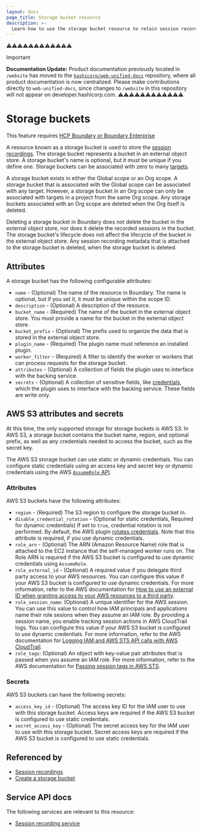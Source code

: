 ```yaml
---
layout: docs
page_title: Storage bucket resource
description: >-
  Learn how to use the storage bucket resource to retain session recordings for compliance. Understand storage bucket attributes and how scopes affect storage.
---
```


⚠️⚠️⚠️⚠️⚠️⚠️⚠️⚠️⚠️⚠️⚠️⚠️
> [!IMPORTANT]  
> **Documentation Update:** Product documentation previously located in `/website` has moved to the [`hashicorp/web-unified-docs`](https://github.com/hashicorp/web-unified-docs) repository, where all product documentation is now centralized. Please make contributions directly to `web-unified-docs`, since changes to `/website` in this repository will not appear on developer.hashicorp.com.
⚠️⚠️⚠️⚠️⚠️⚠️⚠️⚠️⚠️⚠️⚠️⚠️

# Storage buckets

<EnterpriseAlert product="boundary">This feature requires <a href="https://www.hashicorp.com/products/boundary">HCP Boundary or Boundary Enterprise</a></EnterpriseAlert>

A resource known as a storage bucket is used to store the [session recordings][].
The storage bucket represents a bucket in an external object store.
A storage bucket's name is optional, but it must be unique if you define one.
Storage buckets can be associated with zero to many [targets][].

A storage bucket exists in either the Global scope or an Org scope.
A storage bucket that is associated with the Global scope can be associated with any target.
However, a storage bucket in an Org scope can only be associated with targets in a project from the same Org scope.
Any storage buckets associated with an Org scope are deleted when the Org itself is deleted.

Deleting a storage bucket in Boundary does not delete the bucket in the external object store, nor does it delete the recorded sessions in the bucket.
The storage bucket's lifecycle does not affect the lifecycle of the bucket in the external object store.
Any session recording metadata that is attached to the storage bucket is deleted, when the storage bucket is deleted.

## Attributes

A storage bucket has the following configurable attributes:

- `name` - (Optional) The name of the resource in Boundary.
The name is optional, but if you set it, it must be unique within the scope ID.
- `description` - (Optional) A description of the resource.
- `bucket_name` - (Required) The name of the bucket in the external object store.
You must provide a name for the bucket in the external object store.
- `bucket_prefix` - (Optional) The prefix used to organize the data that is stored in the external object store.
- `plugin_name` - (Required) The plugin name must reference an installed plugin.
- `worker_filter` - (Required) A filter to identify the worker or workers that can process requests for the storage bucket.
- `attributes` - (Optional) A collection of fields the plugin uses to interface with the backing service.
- `secrets` - (Optional) A collection of sensitive fields, like [credentials][], which the plugin uses to interface with the backing service.
These fields are write only.

## AWS S3 attributes and secrets

At this time, the only supported storage for storage buckets is AWS S3.
In AWS S3, a storage bucket contains the bucket name, region, and optional prefix, as well as any credentials needed to access the bucket, such as the secret key.

The AWS S3 storage bucket can use static or dynamic credentials.
You can configure static credentials using an access key and secret key or dynamic credentials using the AWS [`AssumeRole` API](https://docs.aws.amazon.com/STS/latest/APIReference/API_AssumeRole).

### Attributes

AWS S3 buckets have the following attributes:

- `region` - (Required) The S3 region to configure the storage bucket in.
- `disable_credential_rotation` - (Optional for static credentials, Required for dynamic credentials) If set to `true`, credential rotation is not performed.
By default, the AWS plugin [rotates credentials](https://github.com/hashicorp/boundary-plugin-aws/blob/main/README.md#credential-rotation).
Note that this attribute is required, if you use dynamic credentials.
- `role_arn` - (Optional) The ARN (Amazon Resource Name) role that is attached to the EC2 instance that the self-managed worker runs on.
The Role ARN is required if the AWS S3 bucket is configured to use dynamic credentials using `AssumeRole`.
- `role_external_id` - (Optional) A required value if you delegate third party access to your AWS resources.
You can configure this value if your AWS S3 bucket is configured to use dynamic credentials.
For more information, refer to the AWS documentation for [How to use an external ID when granting access to your AWS resources to a third party](https://docs.aws.amazon.com/IAM/latest/UserGuide/id_roles_create_for-user_externalid.html).
- `role_session_name`: (Optional) A unique identifier for the AWS session.
You can use this value to control how IAM principals and applications name their role sesions when they assume an IAM role.
By providing a session name, you enable tracking session actions in AWS CloudTrail logs.
You can configure this value if your AWS S3 bucket is configured to use dynamic credentials.
For more information, refer to the AWS documentation for [Logging IAM and AWS STS API calls with AWS CloudTrail](https://docs.aws.amazon.com/IAM/latest/UserGuide/cloudtrail-integration.html).
- `role_tags`: (Optional) An object with key-value pair attributes that is passed when you assume an IAM role.
For more information, refer to the AWS documentation for [Passing session tags in AWS STS](https://docs.aws.amazon.com/IAM/latest/UserGuide/id_session-tags.html).

### Secrets

AWS S3 buckets can have the following secrets:

- `access_key_id` - (Optional) The access key ID for the IAM user to use with this storage bucket.
Access keys are required if the AWS S3 bucket is configured to use static credentials.
- `secret_access_key` - (Optional) The secret access key for the IAM user to use with this storage bucket.
Secret access keys are required if the AWS S3 bucket is configured to use static credentials.

## Referenced by

- [Session recordings](/boundary/docs/domain-model/session-recordings)
- [Create a storage bucket](/boundary/docs/session-recording/configuration/create-storage-bucket)

## Service API docs

The following services are relevant to this resource:

- [Session recording service](/boundary/api-docs/session-recording-service)

[session recordings]: /boundary/docs/domain-model/session-recordings
[credentials]: /boundary/docs/domain-model/credentials
[targets]: /boundary/docs/domain-model/targets
[scope]: /boundary/docs/domain-model/scopes